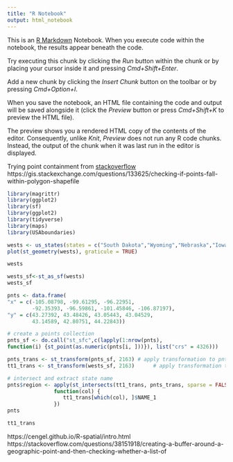 ```yaml
---
title: "R Notebook"
output: html_notebook
---
```


This is an [R Markdown](http://rmarkdown.rstudio.com) Notebook. When you execute code within the notebook, the results appear beneath the code. 

Try executing this chunk by clicking the *Run* button within the chunk or by placing your cursor inside it and pressing *Cmd+Shift+Enter*. 

Add a new chunk by clicking the *Insert Chunk* button on the toolbar or by pressing *Cmd+Option+I*.

When you save the notebook, an HTML file containing the code and output will be saved alongside it (click the *Preview* button or press *Cmd+Shift+K* to preview the HTML file). 

The preview shows you a rendered HTML copy of the contents of the editor. Consequently, unlike *Knit*, *Preview* does not run any R code chunks. Instead, the output of the chunk when it was last run in the editor is displayed.

Trying point containment from [stackoverflow](https://gis.stackexchange.com/questions/282750/identify-polygon-containing-point-with-r-sf-package/343477#343477)
https://gis.stackexchange.com/questions/133625/checking-if-points-fall-within-polygon-shapefile
```r
library(magrittr)
library(ggplot2)
library(sf)
library(ggplot2)
library(tidyverse)
library(maps)
library(USAboundaries)
```
```r
wests <- us_states(states = c("South Dakota","Wyoming","Nebraska","Iowa"), resolution = "high")
plot(st_geometry(wests), graticule = TRUE)
```

```r
wests
```


```r
wests_sf<-st_as_sf(wests)
wests_sf
```
```r
pnts <- data.frame(
"x" = c(-105.08798, -99.61295, -96.22951, 
        -92.35393, -96.59861, -101.45846, -106.87197),
"y" = c(43.27392, 43.48426, 43.05443, 43.04529, 
        43.14589, 42.80751, 44.22843))

# create a points collection
pnts_sf <- do.call("st_sfc",c(lapply(1:nrow(pnts), 
function(i) {st_point(as.numeric(pnts[i, ]))}), list("crs" = 4326))) 

pnts_trans <- st_transform(pnts_sf, 2163) # apply transformation to pnts sf
tt1_trans <- st_transform(wests_sf, 2163)      # apply transformation to polygons sf

# intersect and extract state name
pnts$region <- apply(st_intersects(tt1_trans, pnts_trans, sparse = FALSE), 2, 
               function(col) { 
                  tt1_trans[which(col), ]$NAME_1
               })
pnts
```
```r
tt1_trans
```
https://cengel.github.io/R-spatial/intro.html
https://stackoverflow.com/questions/38151918/creating-a-buffer-around-a-geographic-point-and-then-checking-whether-a-list-of

